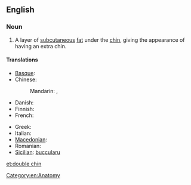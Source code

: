 ==English==

===Noun===
{{en-noun|sg=[[double]] [[chin]]}}

# A layer of [[subcutaneous]] [[fat]] under the [[chin]], giving the appearance of having an extra chin.

====Translations====
{{trans-top|a layer of fat under the chin}}
* [[Basque]]: {{t-|eu|kokozpeko|xs=Basque}}
* Chinese:
*: Mandarin: {{t-|cmn|雙下巴|sc=Hani}}, {{t-|cmn|双下巴|tr=shuāngxiàba|sc=Hani}}
* Danish: {{t|da|dobbelthage|c}}
* Finnish: {{t-|fi|kaksoisleuka}}
* French: {{t|fr|double menton|m}}
{{trans-mid}}
* Greek: {{t|el|διπλοσάγονο|n|tr=diploságono|sc=Grek}}
* Italian: {{t-|it|doppio mento}}
* [[Macedonian]]: {{t|mk|подбрадок|m|tr=pódbradok}}
* Romanian: {{t-|ro|gușă}}
* [[Sicilian]]: [[buccularu]] {{m}}
{{trans-bottom}}
[[Category:en:Anatomy]]

[[et:double chin]]